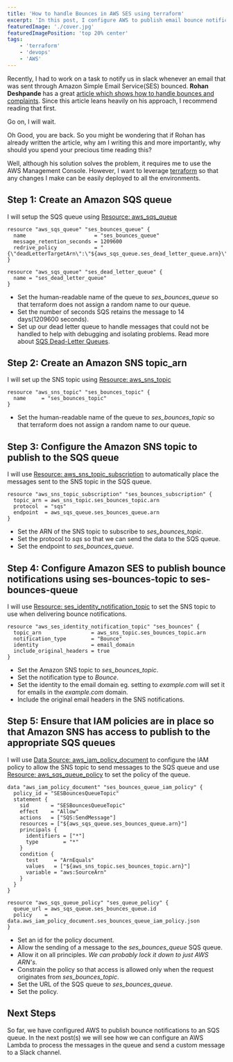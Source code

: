 ```yaml
---
title: 'How to handle Bounces in AWS SES using terraform'
excerpt: 'In this post, I configure AWS to publish email bounce notifications to an SQS queue'
featuredImage: './cover.jpg'
featuredImagePosition: 'top 20% center'
tags:
    - 'terraform'
    - 'devops'
    - 'AWS'
---
```


Recently, I had to work on a task to notify us in slack whenever an email that was sent through Amazon Simple Email
Service(SES) bounced. **Rohan Deshpande** has a great
[article which shows how to handle bounces and complaints](https://aws.amazon.com/blogs/messaging-and-targeting/handling-bounces-and-complaints/).
Since this article leans heavily on his approach, I recommend reading that first.

Go on, I will wait.

Oh Good, you are back. So you might be wondering that if Rohan has already written the article, why am I writing this
and more importantly, why should you spend your precious time reading this?

Well, although his solution solves the problem, it requires me to use the AWS Management Console. However, I want to
leverage [terraform](https://www.terraform.io/) so that any changes I make can be easily deployed to all the
environments.

## Step 1: Create an Amazon SQS queue

I will setup the SQS queue using [Resource: aws_sqs_queue](https://www.terraform.io/docs/providers/aws/r/sqs_queue.html)

```hcl
resource "aws_sqs_queue" "ses_bounces_queue" {
  name                      = "ses_bounces_queue"
  message_retention_seconds = 1209600
  redrive_policy            = "{\"deadLetterTargetArn\":\"${aws_sqs_queue.ses_dead_letter_queue.arn}\",\"maxReceiveCount\":4}"
}

resource "aws_sqs_queue" "ses_dead_letter_queue" {
  name = "ses_dead_letter_queue"
}
```

-   Set the human-readable name of the queue to _ses_bounces_queue_ so that terraform does not assign a random name to
    our queue.
-   Set the number of seconds SQS retains the message to 14 days(1209600 seconds).
-   Set up our dead letter queue to handle messages that could not be handled to help with debugging and isolating
    problems. Read more about
    [SQS Dead-Letter Queues](https://docs.aws.amazon.com/AWSSimpleQueueService/latest/SQSDeveloperGuide/sqs-dead-letter-queues.html).

## Step 2: Create an Amazon SNS topic_arn

I will set up the SNS topic using
[Resource: aws_sns_topic](https://www.terraform.io/docs/providers/aws/r/sns_topic.html)

```hcl
resource "aws_sns_topic" "ses_bounces_topic" {
  name     = "ses_bounces_topic"
}
```

-   Set the human-readable name of the queue to _ses_bounces_topic_ so that terraform does not assign a random name to
    our queue.

## Step 3: Configure the Amazon SNS topic to publish to the SQS queue

I will use
[Resource: aws_sns_topic_subscription](https://www.terraform.io/docs/providers/aws/r/sns_topic_subscription.html) to
automatically place the messages sent to the SNS topic in the SQS queue.

```hcl
resource "aws_sns_topic_subscription" "ses_bounces_subscription" {
  topic_arn = aws_sns_topic.ses_bounces_topic.arn
  protocol  = "sqs"
  endpoint  = aws_sqs_queue.ses_bounces_queue.arn
}
```

-   Set the ARN of the SNS topic to subscribe to _ses_bounces_topic_.
-   Set the protocol to _sqs_ so that we can send the data to the SQS queue.
-   Set the endpoint to _ses_bounces_queue_.

## Step 4: Configure Amazon SES to publish bounce notifications using ses-bounces-topic to ses-bounces-queue

I will use
[Resource: ses_identity_notification_topic](https://www.terraform.io/docs/providers/aws/r/ses_identity_notification_topic.html)
to set the SNS topic to use when delivering bounce notifications.

```hcl
resource "aws_ses_identity_notification_topic" "ses_bounces" {
  topic_arn                = aws_sns_topic.ses_bounces_topic.arn
  notification_type        = "Bounce"
  identity                 = email_domain
  include_original_headers = true
}
```

-   Set the Amazon SNS topic to _ses_bounces_topic_.
-   Set the notification type to _Bounce_.
-   Set the identity to the email domain eg. setting to _example.com_ will set it for emails in the _example.com_
    domain.
-   Include the original email headers in the SNS notifications.

## Step 5: Ensure that IAM policies are in place so that Amazon SNS has access to publish to the appropriate SQS queues

I will use
[Data Source: aws_iam_policy_document](https://www.terraform.io/docs/providers/aws/d/iam_policy_document.html) to
configure the IAM policy to allow the SNS topic to send messages to the SQS queue and use
[Resource: aws_sqs_queue_policy](https://www.terraform.io/docs/providers/aws/r/sqs_queue_policy.html) to set the policy
of the queue.

```hcl
data "aws_iam_policy_document" "ses_bounces_queue_iam_policy" {
  policy_id = "SESBouncesQueueTopic"
  statement {
    sid       = "SESBouncesQueueTopic"
    effect    = "Allow"
    actions   = ["SQS:SendMessage"]
    resources = ["${aws_sqs_queue.ses_bounces_queue.arn}"]
    principals {
      identifiers = ["*"]
      type        = "*"
    }
    condition {
      test     = "ArnEquals"
      values   = ["${aws_sns_topic.ses_bounces_topic.arn}"]
      variable = "aws:SourceArn"
    }
  }
}

resource "aws_sqs_queue_policy" "ses_queue_policy" {
  queue_url = aws_sqs_queue.ses_bounces_queue.id
  policy    = data.aws_iam_policy_document.ses_bounces_queue_iam_policy.json
}
```

-   Set an id for the policy document.
-   Allow the sending of a message to the _ses_bounces_queue_ SQS queue.
-   Allow it on all principles. _We can probably lock it down to just AWS ARN's_.
-   Constrain the policy so that access is allowed only when the request originates from _ses_bounces_topic_.
-   Set the URL of the SQS queue to _ses_bounces_queue_.
-   Set the policy.

## Next Steps

So far, we have configured AWS to publish bounce notifications to an SQS queue. In the next post(s) we will see how we
can configure an AWS Lambda to process the messages in the queue and send a custom message to a Slack channel.
